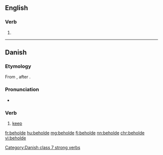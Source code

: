 ==English==

===Verb===
{{head|en|verb}}

# {{obsolete spelling of|behold|lang=en}}

----

==Danish==

===Etymology===
From {{prefix|be|holde|gloss2=to hold|lang=da}}, after {{etyl|gml|da}} {{term|beholden|lang=gml}}.

===Pronunciation===
* {{IPA|[b̥eˈhʌlˀə]|lang=da}}

===Verb===
{{da-verb|behold|beholde|beholder|beholdt|har|beholdt}}

# [[keep]]

[[Category:Danish class 7 strong verbs]]

[[fr:beholde]]
[[hu:beholde]]
[[mg:beholde]]
[[fj:beholde]]
[[nn:beholde]]
[[chr:beholde]]
[[vi:beholde]]